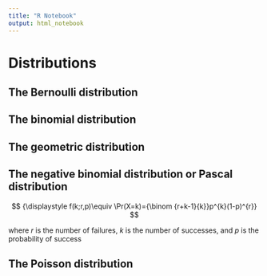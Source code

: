 ```yaml
---
title: "R Notebook"
output: html_notebook
---
```



# Distributions

## The Bernoulli distribution

## The binomial distribution

## The geometric distribution


## The negative binomial distribution or Pascal distribution


$$
{\displaystyle f(k;r,p)\equiv \Pr(X=k)={\binom {r+k-1}{k}}p^{k}(1-p)^{r}}
$$

where $r$ is the number of failures, $k$ is the number of successes, and $p$ is the probability of success

## The Poisson distribution


